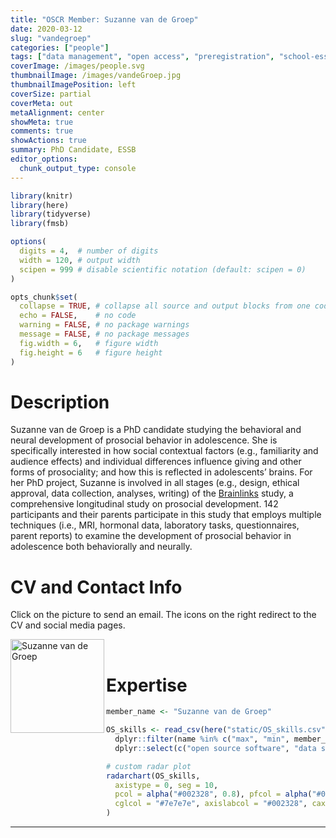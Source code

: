 ```yaml
---
title: "OSCR Member: Suzanne van de Groep"
date: 2020-03-12
slug: "vandegroep"
categories: ["people"]
tags: ["data management", "open access", "preregistration", "school-essb"] # top 3 categories + unique + school
coverImage: /images/people.svg
thumbnailImage: /images/vandeGroep.jpg
thumbnailImagePosition: left
coverSize: partial
coverMeta: out
metaAlignment: center
showMeta: true
comments: true
showActions: true
summary: PhD Candidate, ESSB
editor_options: 
  chunk_output_type: console
---
```


```r

library(knitr)
library(here)
library(tidyverse)
library(fmsb)

options(
  digits = 4,  # number of digits
  width = 120, # output width
  scipen = 999 # disable scientific notation (default: scipen = 0)
)

opts_chunk$set(
  collapse = TRUE, # collapse all source and output blocks from one code chunk into a single block
  echo = FALSE,    # no code
  warning = FALSE, # no package warnings
  message = FALSE, # no package messages
  fig.width = 6,   # figure width
  fig.height = 6   # figure height
)

```

# Description

Suzanne van de Groep is a PhD candidate studying the behavioral and neural development of prosocial behavior in adolescence. She is specifically interested in how social contextual factors (e.g., familiarity and audience effects) and individual differences influence giving and other forms of prosociality; and how this is reflected in adolescents’ brains. For her PhD project, Suzanne is involved in all stages (e.g., design, ethical approval, data collection, analyses, writing) of the [Brainlinks](https://juniorhersenen.nl/onderzoeken/brainlinks/) study, a comprehensive longitudinal study on prosocial development. 142 participants and their parents participate in this study that employs multiple techniques (i.e., MRI, hormonal data, laboratory tasks, questionnaires, parent reports) to examine the development of prosocial behavior in adolescence both behaviorally and neurally. 

# CV and Contact Info

Click on the picture to send an email. The icons on the right redirect to the CV and social media pages.

<!-- EMAIL -->
<p>
  <a href="mailto:s.vandegroep@essb.eur.nl">
  <img border="0" alt="Suzanne van de Groep" src="/images/vandeGroep.jpg" width="150" height="150" align="left">
  </a>
</p>

<!-- CV -->
<p align="center">
  <a href="https://www.linkedin.com/in/suzanne-van-de-groep-84732068/" class="fa fa-file fa-2x" style="color:#00B969;">
  </a>
</p>

<!-- TWITTER -->
<p align="center">
  <a href="https://twitter.com/SuzannevdGroep" class="fa fa-twitter fa-2x">
  </a>
</p>

<!-- RESEARCHGATE -->
<p align="center">
  <a href="https://www.researchgate.net/profile/Suzanne_Van_De_Groep" class="ai ai-researchgate fa-2x" style="color:#000000;">
  </a>
</p>

<BR>

# Expertise

```r

member_name <- "Suzanne van de Groep"

OS_skills <- read_csv(here("static/OS_skills.csv")) %>%
  dplyr::filter(name %in% c("max", "min", member_name)) %>%
  dplyr::select(c("open source software", "data sharing", "data management", "reproducible analysis", "preregistration", "open access"))

# custom radar plot
radarchart(OS_skills,
  axistype = 0, seg = 10,
  pcol = alpha("#002328", 0.8), pfcol = alpha("#00B969", 0.6), plwd = 4, centerzero = TRUE, # polygon
  cglcol = "#7e7e7e", axislabcol = "#002328", caxislabels = seq(0, 10, 2), cglwd = 0.8 # grid
)

```

***


